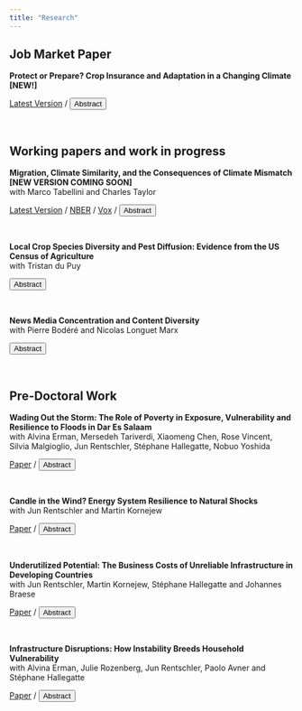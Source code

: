 ```yaml
---
title: "Research"
---
```


<script>
function hide_buttons(abstract) {
    var x = document.getElementById(abstract);
    if (x.style.display === "none") {
        x.style.display = "block";
    } else {
        x.style.display = "none";
    }
}
</script>


## Job Market Paper


**Protect or Prepare? Crop Insurance and Adaptation in a Changing Climate [NEW!] ** 

<div class="button-bar">
  <a href="content/working_papers/obolensky_crop_insurance_JMP.pdf " class="button_that_looks_like_link">Latest Version</a> /
  <button class="button_that_looks_like_link" role="button" onclick="hide_buttons('JMP')">Abstract</button>
</div>

<div id="JMP" style="display: none;">
As climate risks intensify, governments increasingly subsidize insurance against weather shocks. While these subsidies improve financial protection against extreme weather events, they may reduce incentives for long-term adaptation to climate change. In this paper I study how U.S. crop insurance subsidies impact agricultural adaptation. I develop and estimate a dynamic land use model that incorporates beliefs on climate, crop insurance, and government subsidies.  I use the model to simulate future paths of production under alternative designs of crop insurance subsidies. Under the current design, funds increasingly flow to high-risk regions. As a result, farmers in riskier areas are more resistant to adaptation, which leads to higher public spending and more volatile output. I show that targeted subsidies---which adjust generosity based on regional climate trends---foster stability of agricultural production by encouraging crop switching patterns adapted to climate risk and increase welfare by 0.6 percentage points relative to the total value of agricultural output. Despite achieving better outcomes in aggregate, targeting penalizes farmers in the southern half of the U.S., which may lead to political resistance. I then consider an alternative in which subsidies are redistributed within states. This policy achieves 15% of the benefits obtainable under unconstrained targeting.

</div>
</br>


## Working papers and work in progress

**Migration, Climate Similarity, and the Consequences of Climate Mismatch [NEW VERSION COMING SOON] **  
with Marco Tabellini and Charles Taylor

<div class="button-bar">
  <a href="https://drive.google.com/file/d/11uSqCe0v0tCWvDNjQDjqEEOngoFAt5pf/edit" class="button_that_looks_like_link">Latest Version</a> /
  <a href="https://www.nber.org/papers/w32035?utm_campaign=ntwh&utm_medium=email&utm_source=ntwg18" class="button_that_looks_like_link">NBER</a> /
  <a href="https://cepr.org/voxeu/columns/homeward-bound-how-migrants-seek-out-familiar-climates" class="button_that_looks_like_link">Vox</a> /
  <button class="button_that_looks_like_link" role="button" onclick="hide_buttons('abstract_homeward_bound')">Abstract</button>
</div>
<div id="abstract_homeward_bound" style="display: none;">
This paper examines the concept of “climate matching” in migration---the idea that migrants seek out destinations with familiar climates. Focusing on the US, we document that temperature distance between origin and destination predicts the distribution of migrants across counties. This pattern holds for internal and international migration in the past (1850-1940) and today (2011-2019), and is not explained by the spatial correlation of climate or the persistence of ethnic networks. We provide suggestive evidence for two mechanisms driving climate matching: climate-specific skills and climate-as-amenity. Then, we study the implications of climate matching for migrants. Leveraging plausibly exogenous variation in climate mismatch, we document that climate distance reduces life expectancy among immigrants, and increases mortality rates for their US-born children. We calculate an individual-level mortality cost of a  1°C change in climate to be \$5,250.

</div>
<br> 

**Local Crop Species Diversity and Pest Diffusion: Evidence from the US Census of Agriculture** <br/>  with Tristan du Puy

<div class="button-bar">
<button class="button_that_looks_like_link" role="button" onclick="hide_buttons('crop_diversity_pests')">Abstract</button>
</div>
<div id="crop_diversity_pests" style="display: none;">
We provide evidence of the role of local agricultural crop diversity, measured by local crop richness and evenness, in hampering the diffusion of pests. First, we build consistent county-level diversity measures using a new machine-learning based method to link the US Agricultural Census of Agriculture between 1880-2007. Second, we show large declines in local crop diversity over the second half of 20th century, consistent with previous findings. Finally, we examine the impact of crop diversity on the spread of two significant pest outbreaks in US agricultural systems—the boll weevil (1890-1930) and the imported fire ant (1940-1997). We address reverse causality concerns by instrumenting local crop diversity with the expected (pre-planting) spread in crop revenues. We find that increases in crop diversity prevented the diffusion of these two pests.
</div>
<br> 

**News Media Concentration and Content Diversity** <br/> with Pierre Bodéré and Nicolas Longuet Marx

<div class="button-bar">
<button class="button_that_looks_like_link" role="button" onclick="hide_buttons('abstract_media')">Abstract</button>
</div>
<div id="abstract_media" style="display: none;">
The rise in political polarization over the recent years has fostered scrutiny of the structure of the news industry’ s influence on political outcomes. How should policymakers regulate news producers when they value news diversity and large publishers shape the ideological landscape? We develop an empirical model of competition for readership and advertisers between news producers. We recover the topic content and ideological positions of 200 major U.S. daily newspapers using recent advances in Natural Language Processing on millions of published articles. We find that over the period 2007-2017, the median newspaper in our sample got closer to the ideology of the Democratic party. Second, we embed these topics and ideal points in a demand model for differentiated products with heterogeneous readers. Our model shows that rich readers lean democrat and consume more news about social and political questions while the elderly are more conservative and care more about local news. Using the estimated demand model and data on advertising contracts and readership, we can recover the cost of producing each type of content. Given this model of news supply, we intend to use our framework to provide recommendations on antitrust rules weighing both consumer welfare and ideological diversity.
</div>
<br> 

## Pre-Doctoral Work

**Wading Out the Storm: The Role of Poverty in Exposure, Vulnerability and Resilience to Floods in Dar Es Salaam**  <br/> with Alvina Erman, Mersedeh Tariverdi, Xiaomeng Chen, Rose Vincent, Silvia Malgioglio, Jun Rentschler, Stéphane Hallegatte, Nobuo Yoshida 

<div class="button-bar">
<a href="https://papers.ssrn.com/sol3/papers.cfm?Abstract_id=3436477" class="button_that_looks_like_link">Paper</a>
/
<button class="button_that_looks_like_link" role="button" onclick="hide_buttons('wading_out')">Abstract</button>
</div>
<div id="wading_out" style="display: none;">
Dar es Salaam is frequently affected by severe flooding causing destruction and impeding daily life of its 4.5 million inhabitants. The focus of this paper is on the role of poverty in the impact of floods on households, focusing on both direct (damage to or loss of assets or property) and indirect (losses involving health, infrastructure, labor, and education) impacts using household survey data. Poorer households are more likely to be affected by floods; directly affected households are more likely female-headed and have more insecure tenure arrangements; and indirectly affected households tend to have access to poorer quality infrastructure. Focusing on the floods of April 2018, affected households suffered losses of 23 percent of annual income on average. Surprisingly, poorer households are not over-represented among the households that lost the most - even in relation to their income, possibly because 77 percent of total losses were due to asset losses, with richer households having more valuable assets. Although indirect losses were relatively small, they had significant well-being effects for the affected households. It is estimated that households? losses due to the April 2018 flood reached more than US$100 million, representing between 2-4 percent of the gross domestic product of Dar es Salaam. Furthermore, poorer households were less likely to recover from flood exposure. The report finds that access to finance play an important role in recovery for households.
</div>
</br>

**Candle in the Wind? Energy System Resilience to Natural Shocks**<br/> with Jun Rentschler and Martin Kornejew 

<div class="button-bar">
<a href="https://papers.ssrn.com/sol3/papers.cfm?Abstract_id=3430507" class="button_that_looks_like_link">Paper</a>
/
<button class="button_that_looks_like_link" role="button" onclick="hide_buttons('candle_in_wind')">Abstract</button>
</div>
<div id="candle_in_wind" style="display: none;">
This study finds that natural shocks -- storms in particular -- are a significant and often leading cause for power supply disruptions. This finding is based on 20 years of high frequency (i.e. daily) data on power outages and climate variables in 28 countries -- Bangladesh, the United States and 26 European countries. More specifically: (1) Natural shocks are the most important cause of power outages in developed economies. On average, they account for more than 50 of annual outage duration in both the US and Europe. In contrast, natural shocks are responsible for a small share of outages in Bangladesh, where disruptions occur on a daily basis for a variety of reasons. (2) Outages due to natural shocks are found to last significantly longer than those due to non-natural shocks in -- e.g. more than 4.5 times in Europe. Reasons include the challenge of locating wide-spread damages, and the sustained duration of storms. (3) Several factors can reinforce the adverse effect of natural shocks on power supply. In the US, forest cover is shown to significantly increase the risk of power outages when storms occur. (4) There are significant differences in network fragility. For instance, wind speeds above 35 km/h are found to be 12 times more likely to cause an outage in Bangladesh than in the US. This difference may be explained by a range of factors, including investments in infrastructure resilience and maintenance.
</div>
</br>

**Underutilized Potential: The Business Costs of Unreliable Infrastructure in Developing Countries** <br/>
with Jun Rentschler, Martin Kornejew, Stéphane Hallegatte and Johannes Braese 

<div class="button-bar">
<a href="https://papers.ssrn.com/sol3/papers.cfm?Abstract_id=3430509" class="button_that_looks_like_link">Paper</a>
/
<button class="button_that_looks_like_link" role="button" onclick="hide_buttons('underutilized_potential')">Abstract</button>
</div>
<div id="underutilized_potential" style="display: none;">
This study constructs a microdata set of about 143,000 firms to estimate the monetary costs of infrastructure disruptions in 137 low- and middle-income countries, representing 78 percent of the world population and 80 percent of the GDP of low- and -middle-income countries. Specifically, this study assesses the impact of transport, electricity, and water disruptions on the capacity utilization rates of firms. The estimates suggest that utilization losses amount to \$151 billion a year -- of which \$107 billion are due to transport disruptions, \$38 billion due to blackouts, and \$6 billion due to dryouts. Moreover, this study shows that electricity outages are causing sales losses equivalent to \$82 billion a year. Firms are also incurring the costs of self-generated electricity, estimated to amount to $64 billion a year (including annualized capital expenditure). At almost \$300 billion a year, these figures highlight the substantial drag that unreliable infrastructure imposes on firms in developing countries. Yet, these figures are likely to be under-estimates as neither all countries nor all types of impacts are covered.
</div>
</br>


**Infrastructure Disruptions: How Instability Breeds Household Vulnerability** <br/> with Alvina Erman, Julie Rozenberg, Jun Rentschler, Paolo Avner and Stéphane Hallegatte <br/>

<div class="button-bar">
<a href="https://papers.ssrn.com/sol3/papers.cfm?Abstract_id=3430512" class="button_that_looks_like_link">Paper</a>
/
<button class="button_that_looks_like_link" role="button" onclick="hide_buttons('infrastructure_disruption')">Abstract</button>
</div>
<div id="infrastructure_disruption" style="display: none;">
This review examines the literature on the welfare impacts of infrastructure disruptions. There is widespread evidence that households suffer from the consequences of a lack of infrastructure reliability, and that being connected to the grid is not sufficient to close the infrastructure gap. Disruptions and irregular service have adverse effects on household welfare, due to missed work and education opportunities, and negative impact on health. Calibrating costs of unreliable infrastructure on existing willingness to pay assessments, we estimate the welfare losses associated with blackouts and water outages. Overall, between 0.1 and 0.2 percent of GDP would be lost each year because of unreliable infrastructure -- electricity, water and transport.
</div>


<br/>
<br/>
<br/>
<br/>
<br/>
<br/>
<br/>
<br/>
<br/>
